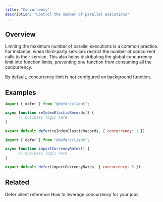 ```yaml
---
title: "Concurrency"
description: "Control the number of parallel executions"
---
```


## Overview

Limiting the maximum number of parallel executions is a common
practice. For instance, when third-party services restrict the number
of concurrent calls to their service. This also helps distributing the
global concurrency limit into function limits, preventing one function
from consuming all the concurrency.

<Info>

By default, concurrency limit is not configured on background
function.

</Info>

## Examples

<CodeGroup>

```js FIFO
import { defer } from "@defer/client";

async function reIndexElasticRecords() {
      // business logic here
}

export default defer(reIndexElasticRecords, { concurrency: 1 })
```

```js Concurrent
import { defer } from "@defer/client";

async function importCurrencyRates() {
      // business logic here
}

export default defer(importCurrencyRates, { concurrency: 5 })
```

</CodeGroup>

## Related

<CardGroup cols="2">

<Card icon="function" iconType="light" title="@defer/client" href="/references/defer-client/defer#options">
Defer client reference
</Card>

<Card icon="book" iconType="light" title="API rate limiting" href="/guides/api-rate-limiting">
How to leverage concurrency for your jobs
</Card>

</CardGroup>
